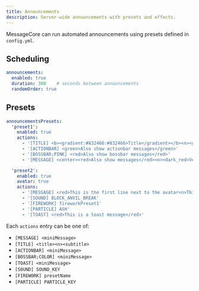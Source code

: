 ```yaml
---
title: Announcements
description: Server-wide announcements with presets and effects.
---
```


MessageCore can run automated announcements using presets defined in `config.yml`.

## Scheduling

```yaml
announcements:
  enabled: true
  duration: 300    # seconds between announcements
  randomOrder: true
```

## Presets

```yaml
announcementsPresets:
  'preset1':
    enabled: true
    actions:
      - '[TITLE] <b><gradient:#832466:#832466>Title</gradient></b><n><green>Subtitle</green>'
      - '[ACTIONBAR] <green>Also show actionbar messages</green>'
      - '[BOSSBAR;PINK] <red>Also show bossbar messages</red>'
      - '[MESSAGE] <center><red>Also show messages</red><n><dark_red>Very cool!</dark_red></center>'

  'preset2':
    enabled: true
    avatar: true
    actions:
      - '[MESSAGE] <red>This is the first line next to the avatar<n>This is the second line next to the avatar</red>'
      - '[SOUND] BLOCK_ANVIL_BREAK'
      - '[FIREWORK] fireworkPreset1'
      - '[PARTICLE] ASH'
      - '[TOAST] <red>This is a toast message</red>'
```

Each `actions` entry can be one of:

- `[MESSAGE] <miniMessage>`
- `[TITLE] <title><n><subtitle>`
- `[ACTIONBAR] <miniMessage>`
- `[BOSSBAR;COLOR] <miniMessage>`
- `[TOAST] <miniMessage>`
- `[SOUND] SOUND_KEY`
- `[FIREWORK] presetName`
- `[PARTICLE] PARTICLE_KEY`


